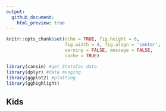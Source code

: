 ```yaml
---
output:
  github_document:
    html_preview: true
---
```


<!-- 
This file is licensed with the Creative Commons Attribution 4.0 International License. 
-->


```r
knitr::opts_chunk$set(echo = TRUE, fig.height = 6,
                      fig.width = 8, fig.align = 'center',
                      warning = FALSE, message = FALSE,
                      cache = TRUE)

library(cansim) #get StatsCan data
library(dplyr) #data munging
library(ggplot2) #plotting
library(gghighlight)
```


## Kids

```r

```


```r

```

